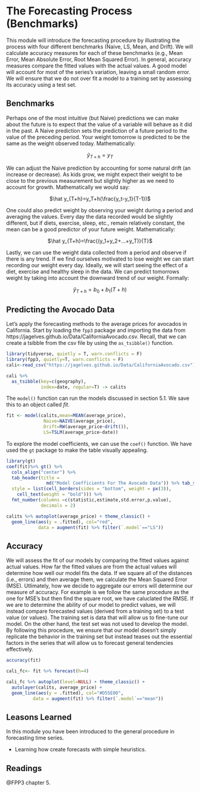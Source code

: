 # The Forecasting Process (Benchmarks)

This module will introduce the forecasting procedure by illustrating the process with four different benchmarks (Naive, LS, Mean, and Drift). We will calculate accuracy measures for each of these benchmarks (e.g., Mean Error, Mean Absolute Error, Root Mean Squared Error). In general, accuracy measures compare the fitted values with the actual values. A good model will account for most of the series's variation, leaving a small random error. We will ensure that we do not over fit a model to a training set by assessing its accuracy using a test set.

## Benchmarks

Perhaps one of the most intuitive (but Naive) predictions we can make about the future is to expect that the value of a variable will behave as it did in the past. A Naive prediction sets the prediction of a future period to the value of the preceding period. Your weight tomorrow is predicted to be the same as the weight observed today. Mathematically:

<center>
$\hat y_{T+h}=y_T$  

</center>


We can adjust the Naive prediction by accounting for some natural drift (an increase or decrease). As kids grow, we might expect their weight to be close to the previous measurement but slightly higher as we need to account for growth. Mathematically we would say:

<center>
$\hat y_{T+h}=y_T+h(\frac{y_t-y_1}{T-1})$  

</center>

One could also predict weight by observing your weight during a period and averaging the values. Every day the data recorded would be slightly different, but if diets, exercise, sleep, etc., remain relatively constant, the mean can be a good predictor of your future weight. Mathematically:

<center>
$\hat y_{T+h}=\frac{(y_1+y_2+...+y_T)}{T}$  

</center>

Lastly, we can use the weight data collected from a period and observe if there is any trend. If we find ourselves motivated to lose weight we can start recording our weight every day. Ideally, we will start seeing the effect of a diet, exercise and healthy sleep in the data. We can predict tomorrows weight by taking into account the downward trend of our weight. Formally:

<center>
$\hat y_{T+h}=b_0+b_1(T+h)$  

</center>

## Predicting the Avocado Data

Let's apply the forecasting methods to the average prices for avocados in California. Start by loading the `fpp3` package and importing the data from https://jagelves.github.io/Data/CaliforniaAvocado.csv. Recall, that we can create a tsibble from the csv file by using the `as_tsibble()` function.
```r
library(tidyverse, quietly = T, warn.conflicts = F)
library(fpp3, quietly=T, warn.conflicts = F)
cali<-read_csv("https://jagelves.github.io/Data/CaliforniaAvocado.csv")
```


```r
cali %>%
  as_tsibble(key=c(geography),
             index=date, regular=T) -> calits
```

The `model()` function can run the models discussed in section 5.1. We save this to an object called *fit*.

```r
fit <- model(calits,mean=MEAN(average_price),
              Naive=NAIVE(average_price),
              Drift=RW(average_price~drift()),
              LS=TSLM(average_price~date))
```

To explore the model coefficients, we can use the `coef()` function. We have used the `gt` package to make the table visually appealing. 

```r
library(gt)
coef(fit)%>% gt() %>% 
  cols_align("center") %>% 
  tab_header(title = 
               md("Model Coefficients For The Avocado Data")) %>% tab_style(locations =                                                    cells_column_labels(columns = everything()),
  style = list(cell_borders(sides = "bottom", weight = px(3)),
    cell_text(weight = "bold"))) %>% 
  fmt_number(columns =c(statistic,estimate,std.error,p.value),
             decimals = 2)
```


```r
calits %>% autoplot(average_price) + theme_classic() + 
  geom_line(aes(y = .fitted), col="red",
            data = augment(fit) %>% filter(`.model`=="LS"))
```
## Accuracy

We will assess the fit of our models by comparing the fitted values against actual values. How far the fitted values are from the actual values will determine how well our model fits the data. If we square all of the distances (i.e., errors) and then average them, we calculate the Mean Squared Error (MSE). Utlimately, how we decide to aggregate our errors will determine our measure of accuracy. For example is we follow the same procedure as the one for MSE's but then find the square root, we have caluclated the RMSE. If we are to determine the ability of our model to predict values, we will instead compare forecasted values (derived from a training set) to a test value (or values). The training set is data that will allow us to fine-tune our model. On the other hand, the test set was not used to develop the model. By following this procedure, we ensure that our model doesn't simply replicate the behavior in the training set but instead teases out the essential factors in the series that will allow us to forecast general tendencies effectively.

```r
accuracy(fit)
```
```r
cali_fc<- fit %>% forecast(h=4)

cali_fc %>% autoplot(level=NULL) + theme_classic() + 
  autolayer(calits, average_price) + 
  geom_line(aes(y = .fitted), col="#D55E00",
          data = augment(fit) %>% filter(`.model`=="mean"))
```


## Leasons Learned

In this module you have been introduced to the general procedure in forecasting time series.

-   Learning how create forecasts with simple heuristics.

## Readings

@FPP3 chapter 5.
